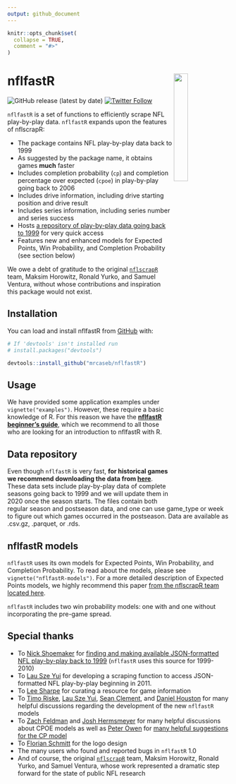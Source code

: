 ```yaml
---
output: github_document
---
```


<!-- index.md is generated from index.Rmd. Please edit that file -->

```r
knitr::opts_chunk$set(
  collapse = TRUE,
  comment = "#>"
)
```

# **nflfastR** <img src="man/figures/logo.png" align="right" width="25%" />


<!-- badges: start -->
![GitHub release (latest by date)](https://img.shields.io/github/v/release/mrcaseb/nflfastR?label=latest%20release)
[![Twitter Follow](https://img.shields.io/twitter/follow/nflfastR.svg?style=social)](https://twitter.com/nflfastR)
<!-- badges: end -->

`nflfastR` is a set of functions to efficiently scrape NFL play-by-play data. `nflfastR` expands upon the features of nflscrapR:
  
* The package contains NFL play-by-play data back to 1999
* As suggested by the package name, it obtains games **much** faster
* Includes completion probability (`cp`) and completion percentage over expected (`cpoe`) in play-by-play going back to 2006
* Includes drive information, including drive starting position and drive result
* Includes series information, including series number and series success
* Hosts [a repository of play-by-play data going back to 1999](https://github.com/guga31bb/nflfastR-data) for very quick access
* Features new and enhanced models for Expected Points, Win Probability, and Completion Probability (see section below)

We owe a debt of gratitude to the original [`nflscrapR`](https://github.com/maksimhorowitz/nflscrapR) team, Maksim Horowitz, Ronald Yurko, and Samuel Ventura, without whose contributions and inspiration this package would not exist.


## Installation

You can load and install nflfastR from [GitHub](https://github.com/mrcaseb/nflfastR/) with:

``` r
# If 'devtools' isn't installed run
# install.packages("devtools")

devtools::install_github("mrcaseb/nflfastR")
```

## Usage

We have provided some application examples under `vignette("examples")`. However, these require a basic knowledge of R. For this reason we have the **[nflfastR beginner's guide](https://github.com/guga31bb/nflfastR-data/blob/master/man/beginners_guide.md)**, which we recommend to all those who are looking for an introduction to nflfastR with R.

## Data repository

Even though `nflfastR` is very fast, **for historical games we recommend downloading the data from [here](https://github.com/guga31bb/nflfastR-data)**. These data sets include play-by-play data of complete seasons going back to 1999 and we will update them in 2020 once the season starts. The files contain both regular season and postseason data, and one can use game_type or week to figure out which games occurred in the postseason. Data are available as .csv.gz, .parquet, or .rds.

## nflfastR models

`nflfastR` uses its own models for Expected Points, Win Probability, and Completion Probability. To read about the models, please see `vignette("nflfastR-models")`. For a more detailed description of Expected Points models, we highly recommend this paper [from the nflscrapR team located here](https://arxiv.org/pdf/1802.00998.pdf). 

`nflfastR` includes two win probability models: one with and one without incorporating the pre-game spread.

## Special thanks

* To [Nick Shoemaker](https://twitter.com/WeightRoomShoe) for [finding and making available JSON-formatted NFL play-by-play back to 1999](https://github.com/CroppedClamp/nfl_pbps) (`nflfastR` uses this source for 1999-2010)
* To [Lau Sze Yui](https://twitter.com/903124S) for developing a scraping function to access JSON-formatted NFL play-by-play beginning in 2011.
* To [Lee Sharpe](https://twitter.com/LeeSharpeNFL) for curating a resource for game information
* To [Timo Riske](https://twitter.com/PFF_Moo), [Lau Sze Yui](https://twitter.com/903124S), [Sean Clement](https://twitter.com/SeanfromSeabeck), and [Daniel Houston](https://twitter.com/CowboysStats) for many helpful discussions regarding the development of the new `nflfastR` models
* To [Zach Feldman](https://twitter.com/ZachFeldman3) and [Josh Hermsmeyer](https://twitter.com/friscojosh) for many helpful discussions about CPOE models as well as [Peter Owen](https://twitter.com/JSmoovesBrekkie) for [many helpful suggestions for the CP model](https://twitter.com/JSmoovesBrekkie/status/1268885950626623490)
* To [Florian Schmitt](https://twitter.com/Flosch1006) for the logo design
* The many users who found and reported bugs in `nflfastR` 1.0
* And of course, the original [`nflscrapR`](https://github.com/maksimhorowitz/nflscrapR) team, Maksim Horowitz, Ronald Yurko, and Samuel Ventura, whose work represented a dramatic step forward for the state of public NFL research
